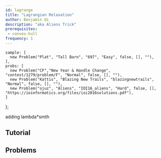 ```yaml
---
id: lagrange
title: "Lagrangian Relaxation"
author: Benjamin Qi
description: "aka Aliens Trick"
prerequisites: 
 - convex-hull
frequency: 1
---
```



    sample: [
      new Problem("Plat", "Tall Barn", "697", "Easy", false, [], ""),
    ],
    probs: [
      new Problem("CF","New Year & Handle Change", "contest/1279/problem/F", "Normal", false, [], ""),
      new Problem("Kattis", "Blazing New Trails", "blazingnewtrails", "Normal", false, [], ""),
      new Problem("ojuz", "Aliens", "IOI16_aliens", "Hard", false, [], "https://ioinformatics.org/files/ioi2016solutions.pdf"),
    ]
};

adding lambda\*smth

<Problems problems={problems.sample} />

## Tutorial

<Resources>
  <Resource source="Mamnoon Siam" title="Attack on Aliens" url="https://mamnoonsiam.github.io/posts/attack-on-aliens.html"></Resource>
  <Resource source="Serbanology" title="The Trick from Aliens" url="http://serbanology.com/show_article.php?art=The%20Trick%20From%20Aliens"></Resource>
</Resources>

## Problems

<Problems problems={problems.probs} />